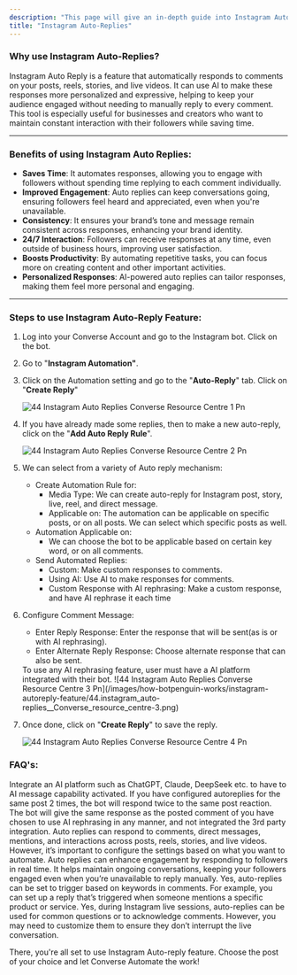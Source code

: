 ```yaml
---
description: "This page will give an in-depth guide into Instagram Auto Replies, and he methodology of configuring them."
title: "Instagram Auto-Replies"
---
```


### **Why use Instagram Auto-Replies?**

Instagram Auto Reply is a feature that automatically responds to comments on your posts, reels, stories, and live videos. It can use AI to make these responses more personalized and expressive, helping to keep your audience engaged without needing to manually reply to every comment. This tool is especially useful for businesses and creators who want to maintain constant interaction with their followers while saving time.

---

### **Benefits of using Instagram Auto Replies:**

- **Saves Time**: It automates responses, allowing you to engage with followers without spending time replying to each comment individually.
- **Improved Engagement**: Auto replies can keep conversations going, ensuring followers feel heard and appreciated, even when you're unavailable.
- **Consistency**: It ensures your brand’s tone and message remain consistent across responses, enhancing your brand identity.
- **24/7 Interaction**: Followers can receive responses at any time, even outside of business hours, improving user satisfaction.
- **Boosts Productivity**: By automating repetitive tasks, you can focus more on creating content and other important activities.
- **Personalized Responses**: AI-powered auto replies can tailor responses, making them feel more personal and engaging.

---

### **Steps to use Instagram Auto-Reply Feature:**

1. Log into your  Converse Account and go to the Instagram bot. Click on the bot.
2. Go to "**Instagram Automation"**.
3. Click on the Automation setting and go to the "**Auto-Reply**" tab. Click on "**Create Reply**"

   ![44 Instagram Auto Replies  Converse Resource Centre 1 Pn](/images/how-botpenguin-works/instagram-autoreply-feature/44.instagram_auto-replies__Converse_resource_centre-1.png)
4. If you have already made some replies, then to make a new auto-reply, click on the "**Add Auto Reply Rule**".

   ![44 Instagram Auto Replies  Converse Resource Centre 2 Pn](/images/how-botpenguin-works/instagram-autoreply-feature/44.instagram_auto-replies__Converse_resource_centre-2.png)
5. We can select from a variety of Auto reply mechanism:
   - Create Automation Rule for:
     - Media Type: We can create auto-reply for Instagram post, story, live, reel, and direct message.
     - Applicable on: The automation can be applicable on specific posts, or on all posts. We can select which specific posts as well.
   - Automation Applicable on:
     - We can choose the bot to be applicable based on certain key word, or on all comments.
   - Send Automated Replies:
     - Custom: Make custom responses to comments.
     - Using AI: Use AI to make responses for comments.
     - Custom Response with AI rephrasing: Make a custom response, and have AI rephrase it each time
6. Configure Comment Message:
   - Enter Reply Response: Enter the response that will be sent(as is or with AI rephrasing).
   - Enter Alternate Reply Response: Choose alternate response that can also be sent.

   <Info>
     To use any AI rephrasing feature, user must have a AI platform integrated with their bot.
   </Info>
   ![44 Instagram Auto Replies  Converse Resource Centre 3 Pn](/images/how-botpenguin-works/instagram-autoreply-feature/44.instagram_auto-replies__Converse_resource_centre-3.png)
7. Once done, click on "**Create Reply**" to save the reply.

   ![44 Instagram Auto Replies  Converse Resource Centre 4 Pn](/images/how-botpenguin-works/instagram-autoreply-feature/44.instagram_auto-replies__Converse_resource_centre-4.png)

### **FAQ's:**

<AccordionGroup>
  <Accordion title="Why wont the bot use my AI feature?">
    Integrate an AI platform such as ChatGPT, Claude, DeepSeek etc. to have to AI message capability activated.
  </Accordion>
  <Accordion title="Why am I getting 2 messages from the same post?">
    If you have configured autoreplies for the same post 2 times, the bot will respond twice to the same post reaction.
  </Accordion>
  <Accordion title="Why is my bot giving the same comment as coment posted?">
    The bot will give the same response as the posted comment of you have chosen to use AI rephrasing in any manner, and not integrated the 3rd party integration.
  </Accordion>
  <Accordion title="Can instagram autoreplies respond to all types of comments?">
    Auto replies can respond to comments, direct messages, mentions, and interactions across posts, reels, stories, and live videos. However, it’s important to configure the settings based on what you want to automate.
  </Accordion>
  <Accordion title="Will autoreplies affect my engagement rate?">
    Auto replies can enhance engagement by responding to followers in real time. It helps maintain ongoing conversations, keeping your followers engaged even when you’re unavailable to reply manually.
  </Accordion>
  <Accordion title="Is it possible to target specific comments for utoreplies?">
    Yes, auto-replies can be set to trigger based on keywords in comments. For example, you can set up a reply that’s triggered when someone mentions a specific product or service.
  </Accordion>
  <Accordion title="Do instagram autoreplies work during live sessions?">
    Yes, during Instagram live sessions, auto-replies can be used for common questions or to acknowledge comments. However, you may need to customize them to ensure they don’t interrupt the live conversation.
  </Accordion>
</AccordionGroup>

There, you're all set to use Instagram Auto-reply feature. Choose the post of your choice and let  Converse Automate the work\!